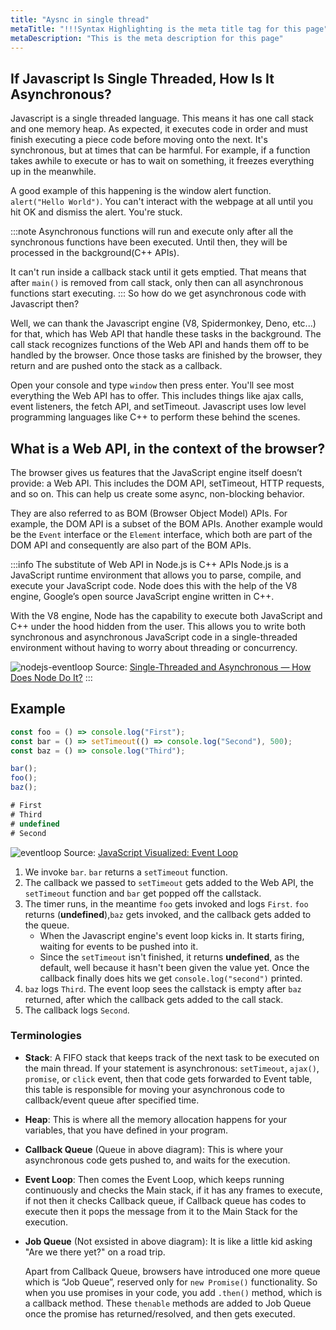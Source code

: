 ```yaml
---
title: "Aysnc in single thread"
metaTitle: "!!!Syntax Highlighting is the meta title tag for this page"
metaDescription: "This is the meta description for this page"
---
```



## If Javascript Is Single Threaded, How Is It Asynchronous?

Javascript is a single threaded language. This means it has one call stack and one memory heap. As expected, it executes code in order and must finish executing a piece code before moving onto the next. It's synchronous, but at times that can be harmful. For example, if a function takes awhile to execute or has to wait on something, it freezes everything up in the meanwhile.

A good example of this happening is the window alert function. `alert("Hello World")`. You can't interact with the webpage at all until you hit OK and dismiss the alert. You're stuck.

:::note
Asynchronous functions will run and execute only after all the synchronous functions have been executed. Until then, they will be processed in the background(C++ APIs).

It can't run inside a callback stack until it gets emptied. That means that after `main()` is removed from call stack, only then can all asynchronous functions start executing.
:::
So how do we get asynchronous code with Javascript then?

Well, we can thank the Javascript engine (V8, Spidermonkey, Deno, etc...) for that, which has Web API that handle these tasks in the background. The call stack recognizes functions of the Web API and hands them off to be handled by the browser. Once those tasks are finished by the browser, they return and are pushed onto the stack as a callback.

Open your console and type `window` then press enter. You'll see most everything the Web API has to offer. This includes things like ajax calls, event listeners, the fetch API, and setTimeout. Javascript uses low level programming languages like C++ to perform these behind the scenes.

## What is a Web API, in the context of the browser?

The browser gives us features that the JavaScript engine itself doesn’t provide: a Web API. This includes the DOM API, setTimeout, HTTP requests, and so on. This can help us create some async, non-blocking behavior.

They are also referred to as BOM (Browser Object Model) APIs. For example, the DOM API is a subset of the BOM APIs. Another example would be the `Event` interface or the `Element` interface, which both are part of the DOM API and consequently are also part of the BOM APIs.

:::info The substitute of Web API in Node.js is C++ APIs
Node.js is a JavaScript runtime environment that allows you to parse, compile, and execute your JavaScript code. Node does this with the help of the V8 engine, Google’s open source JavaScript engine written in C++.

With the V8 engine, Node has the capability to execute both JavaScript and C++ under the hood hidden from the user. This allows you to write both synchronous and asynchronous JavaScript code in a single-threaded environment without having to worry about threading or concurrency.

![nodejs-eventloop](/img/web-development/languages/javascript/nodejs-eventloop.png)
Source: [Single-Threaded and Asynchronous — How Does Node Do It?](https://betterprogramming.pub/single-threaded-and-asynchronous-how-does-node-do-it-d964100766a)
:::

## Example

```javascript
const foo = () => console.log("First");
const bar = () => setTimeout(() => console.log("Second"), 500);
const baz = () => console.log("Third");

bar();
foo();
baz();

# First
# Third
# undefined
# Second
```

![eventloop](/img/web-development/languages/javascript/eventloop.gif)
Source: [JavaScript Visualized: Event Loop](https://dev.to/lydiahallie/javascript-visualized-event-loop-3dif)


1. We invoke `bar`. `bar` returns a `setTimeout` function.
2. The callback we passed to `setTimeout` gets added to the Web API, the `setTimeout` function and `bar` get popped off the callstack.
3. The timer runs, in the meantime `foo` gets invoked and logs `First`. `foo` returns (**undefined**),`baz` gets invoked, and the callback gets added to the queue.
    - When the Javascript engine's event loop kicks in. It starts firing, waiting for events to be pushed into it. 
    - Since the `setTimeout` isn't finished, it returns **undefined**, as the default, well because it hasn't been given the value yet. Once the callback finally does hits we get `console.log("second")` printed.
4. `baz` logs `Third`. The event loop sees the callstack is empty after `baz` returned, after which the callback gets added to the call stack.
5. The callback logs `Second`.


### Terminologies
- **Stack**: A FIFO stack that keeps track of the next task to be executed on the main thread. If your statement is asynchronous: `setTimeout`, `ajax()`, `promise`, or `click` event, then that code gets forwarded to Event table, this table is responsible for moving your asynchronous code to callback/event queue after specified time.

- **Heap**: This is where all the memory allocation happens for your variables, that you have defined in your program.

- **Callback Queue** (Queue in above diagram): This is where your asynchronous code gets pushed to, and waits for the execution.

- **Event Loop**: Then comes the Event Loop, which keeps running continuously and checks the Main stack, if it has any frames to execute, if not then it checks Callback queue, if Callback queue has codes to execute then it pops the message from it to the Main Stack for the execution.

- **Job Queue** (Not exsisted in above diagram): It is like a little kid asking "Are we there yet?" on a road trip.
  
  Apart from Callback Queue, browsers have introduced one more queue which is “Job Queue”, reserved only for `new Promise()` functionality. So when you use promises in your code, you add `.then()` method, which is a callback method. These `thenable` methods are added to Job Queue once the promise has returned/resolved, and then gets executed.